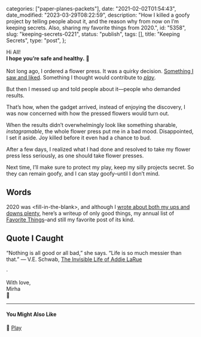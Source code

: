 
  categories: ["paper-planes-packets"],
  date: "2021-02-02T01:54:43",
  date_modified: "2023-03-29T08:22:59",
  description:
    "How I killed a goofy project by telling people about it, and the reason why from now on I’m keeping secrets. Also, sharing my favorite things from 2020.",
  id: "5358",
  slug: "keeping-secrets-0221",
  status: "publish",
  tags: [],
  title: "Keeping Secrets",
  type: "post",
};


Hi All!\
**I hope you’re safe and healthy.** 🍃\
\
Not long ago, I ordered a flower press. It was a quirky decision. [Something I saw and liked](https://framedflorals.com/). Something I thought would contribute to *[play](/letters/paper-planes-packets-0820/)*.

But then I messed up and told people about it—people who demanded results.

That’s how, when the gadget arrived, instead of enjoying the discovery, I was now concerned with how the pressed flowers would turn out.

When the results didn’t overwhelmingly look like something sharable, _instagramable_, the whole flower press put me in a bad mood. Disappointed, I set it aside. Joy killed before it even had a chance to bud.

After a few days, I realized what I had done and resolved to take my flower press less seriously, as one should take flower presses.

Next time, I’ll make sure to protect my play, keep my silly projects secret. So they can remain goofy, and I can stay goofy–until I don’t mind.

## Words

2020 was \<fill-in-the-blank>, and although I [wrote about both my ups and downs plenty](/letters/#2020), here’s a writeup of only good things, my annual list of [Favorite Things](/posts/favorite-things-2020/)–and still my favorite post of its kind.

## Quote I Caught

“Nothing is all good or all bad,” she says. “Life is so much messier than that.” ― V.E. Schwab, [The Invisible Life of Addie LaRue](https://www.amazon.com/Invisible-Life-Addie-LaRue-ebook/dp/B084357H23)

·

With love,\
Mirha\
🎈

---

#### You Might Also Like

🌈 [Play](/letters/paper-planes-packets-0320/)
